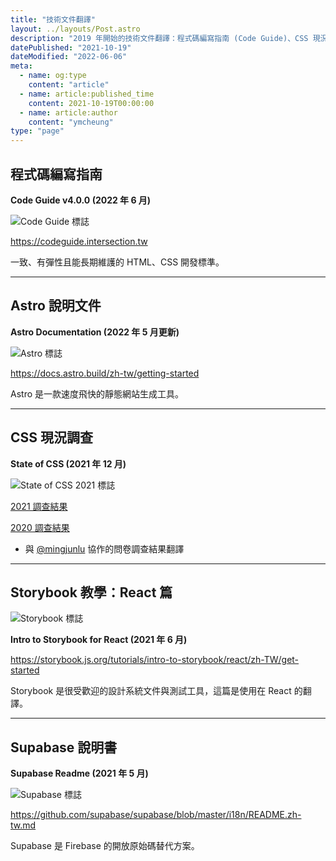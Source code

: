 ```yaml
---
title: "技術文件翻譯"
layout: ../layouts/Post.astro
description: "2019 年開始的技術文件翻譯：程式碼編寫指南 (Code Guide)、CSS 現況調查 (2019-2022)、Astro 說明文件、Storybook 教學與 Supabase 說明書。"
datePublished: "2021-10-19"
dateModified: "2022-06-06"
meta:
  - name: og:type
    content: "article"
  - name: article:published_time
    content: 2021-10-19T00:00:00
  - name: article:author
    content: "ymcheung"
type: "page"
---
```

## 程式碼編寫指南

**Code Guide v4.0.0 (2022 年 6 月)**

![Code Guide 標誌](/images/translations/codeguide.webp)

https://codeguide.intersection.tw

一致、有彈性且能長期維護的 HTML、CSS 開發標準。

---

## Astro 說明文件

**Astro Documentation (2022 年 5 月更新)**

![Astro 標誌](/images/translations/astro.webp)

https://docs.astro.build/zh-tw/getting-started

Astro 是一款速度飛快的靜態網站生成工具。

---

## CSS 現況調查

**State of CSS (2021 年 12 月)**

![State of CSS 2021 標誌](/images/translations/stateofcss.webp)

[2021 調查結果](https://2021.stateofcss.com/zh-Hant)

[2020 調查結果](https://2020.stateofcss.com/zh-Hant)

- 與 [@mingjunlu](https://github.com/mingjunlu) 協作的問卷調查結果翻譯

---

## Storybook 教學：React 篇

![Storybook 標誌](/images/translations/storybook.webp)

**Intro to Storybook for React (2021 年 6 月)**

https://storybook.js.org/tutorials/intro-to-storybook/react/zh-TW/get-started

Storybook 是很受歡迎的設計系統文件與測試工具，這篇是使用在 React 的翻譯。

---

## Supabase 說明書

**Supabase Readme (2021 年 5 月)**

![Supabase 標誌](/images/translations/supabase.webp)

https://github.com/supabase/supabase/blob/master/i18n/README.zh-tw.md

Supabase 是 Firebase 的開放原始碼替代方案。
